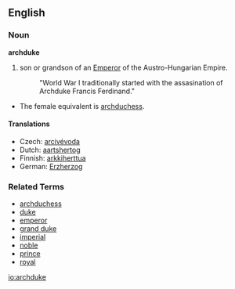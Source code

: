 ==English==
===Noun===
'''archduke'''

# son or grandson of an [[Emperor]] of the Austro-Hungarian Empire.
#: "World War I traditionally started with the assasination of Archduke Francis Ferdinand."

*The female equivalent is [[archduchess]].

====Translations====
*Czech: [[arcivévoda]] {{m}}
*Dutch: [[aartshertog]]
*Finnish: [[arkkiherttua]]
*German: [[Erzherzog]] {{m}}

===Related Terms===
*[[archduchess]]
*[[duke]]
*[[emperor]]
*[[grand duke]]
*[[imperial]]
*[[noble]]
*[[prince]]
*[[royal]]

[[io:archduke]]